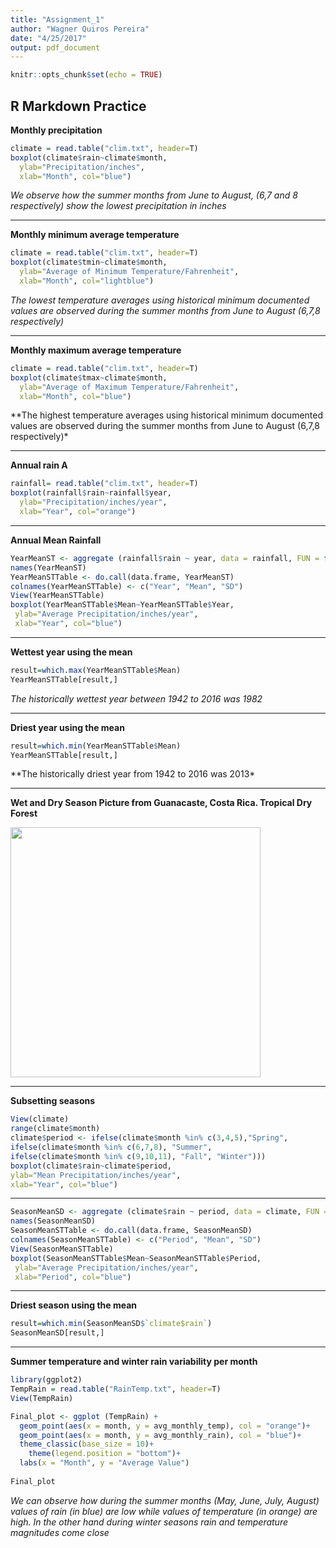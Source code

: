 ```yaml
---
title: "Assignment_1"
author: "Wagner Quiros Pereira"
date: "4/25/2017"
output: pdf_document
---
```


```r
knitr::opts_chunk$set(echo = TRUE)
```

## R Markdown Practice

**Monthly precipitation**

```r
climate = read.table("clim.txt", header=T)
boxplot(climate$rain~climate$month,
  ylab="Precipitation/inches",
  xlab="Month", col="blue")
```
*We observe how the summer months from June to August, (6,7 and 8 respectively) show the lowest precipitation in inches*

***
**Monthly minimum average temperature**

```r
climate = read.table("clim.txt", header=T)
boxplot(climate$tmin~climate$month,
  ylab="Average of Minimum Temperature/Fahrenheit",
  xlab="Month", col="lightblue")
```

*The lowest temperature averages using historical minimum documented values are observed during the summer months from June to August (6,7,8 respectively)*

***
**Monthly maximum average temperature**

```r
climate = read.table("clim.txt", header=T)
boxplot(climate$tmax~climate$month,
  ylab="Average of Maximum Temperature/Fahrenheit",
  xlab="Month", col="blue")
```

**The highest temperature averages using historical minimum documented values are observed during the summer months from June to August (6,7,8 respectively)*

***
**Annual rain A**

```r
rainfall= read.table("clim.txt", header=T)
boxplot(rainfall$rain~rainfall$year,
  ylab="Precipitation/inches/year",
  xlab="Year", col="orange")
```

***
**Annual Mean Rainfall**

```r
YearMeanST <- aggregate (rainfall$rain ~ year, data = rainfall, FUN = function(x) {c(MEAN = mean(x), SD= sd (x))})
names(YearMeanST) 
YearMeanSTTable <- do.call(data.frame, YearMeanST)
colnames(YearMeanSTTable) <- c("Year", "Mean", "SD")
View(YearMeanSTTable)
boxplot(YearMeanSTTable$Mean~YearMeanSTTable$Year,
 ylab="Average Precipitation/inches/year",
 xlab="Year", col="blue")
```

***
**Wettest year using the mean**

```r
result=which.max(YearMeanSTTable$Mean)
YearMeanSTTable[result,]
```

*The historically wettest year between 1942 to 2016 was 1982*

***
**Driest year using the mean**

```r
result=which.min(YearMeanSTTable$Mean)
YearMeanSTTable[result,]
```

**The historically driest year from 1942 to 2016 was 2013*

***

**Wet and Dry Season Picture from Guanacaste, Costa Rica. Tropical Dry Forest**

<div align="center">
<img src="Guanacaste.jpg" height=400>
</div>

***
**Subsetting seasons**

```r
View(climate)
range(climate$month)
climate$period <- ifelse(climate$month %in% c(3,4,5),"Spring",
ifelse(climate$month %in% c(6,7,8), "Summer",
ifelse(climate$month %in% c(9,10,11), "Fall", "Winter")))
boxplot(climate$rain~climate$period,
ylab="Mean Precipitation/inches/year",
xlab="Year", col="blue")
```

***
```r
SeasonMeanSD <- aggregate (climate$rain ~ period, data = climate, FUN = function(x) {c(MEAN = mean(x), SD= sd (x))})
names(SeasonMeanSD)
SeasonMeanSTTable <- do.call(data.frame, SeasonMeanSD)
colnames(SeasonMeanSTTable) <- c("Period", "Mean", "SD")
View(SeasonMeanSTTable)
boxplot(SeasonMeanSTTable$Mean~SeasonMeanSTTable$Period,
 ylab="Average Precipitation/inches/year",
 xlab="Period", col="blue")
```

***
**Driest season using the mean**
```r
result=which.min(SeasonMeanSD$`climate$rain`)
SeasonMeanSD[result,]
```
***
**Summer temperature and winter rain variability per month**

```r
library(ggplot2)
TempRain = read.table("RainTemp.txt", header=T)
View(TempRain)

Final_plot <- ggplot (TempRain) +
  geom_point(aes(x = month, y = avg_monthly_temp), col = "orange")+
  geom_point(aes(x = month, y = avg_monthly_rain), col = "blue")+
  theme_classic(base_size = 10)+
    theme(legend.position = "bottom")+
  labs(x = "Month", y = "Average Value")
  
Final_plot
```
*We can observe how during the summer months (May, June, July, August) values of rain (in blue) are low while values of temperature (in orange) are high. In the other hand during winter seasons rain and temperature magnitudes come close*
